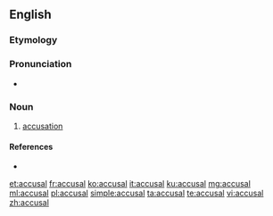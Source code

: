 ==English==

===Etymology===
{{suffix|accuse|al|lang=en}}

===Pronunciation===
* {{a|UK|US}} {{IPA|/əˈkjuː.zəl/|/əˈkju.zəl/|lang=en}}

===Noun===
{{en-noun}}

# [[accusation]]

====References====
* {{R:Webster 1913}}

[[et:accusal]]
[[fr:accusal]]
[[ko:accusal]]
[[it:accusal]]
[[ku:accusal]]
[[mg:accusal]]
[[ml:accusal]]
[[pl:accusal]]
[[simple:accusal]]
[[ta:accusal]]
[[te:accusal]]
[[vi:accusal]]
[[zh:accusal]]